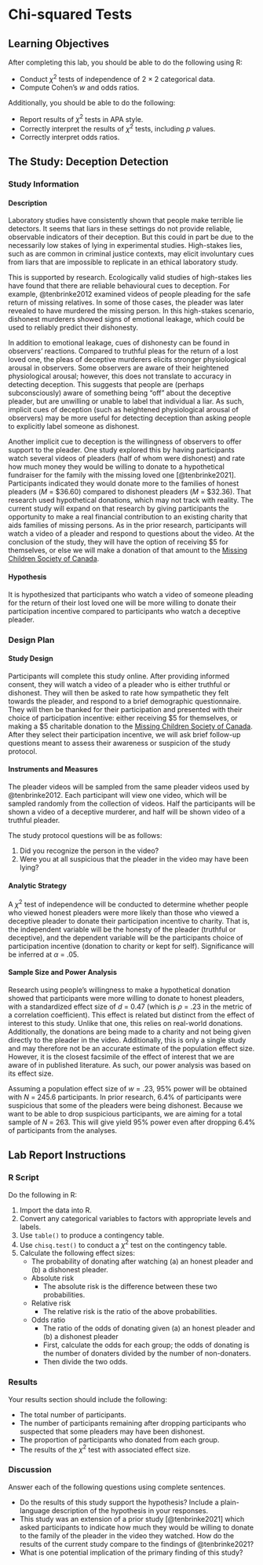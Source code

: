 # Chi-squared Tests {#chisq}

## Learning Objectives {#chisq-learning-objectives}

After completing this lab, you should be able to do the following using R:

* Conduct $\chi^2$ tests of independence of 2 $\times$ 2 categorical data.
* Compute Cohen's *w* and odds ratios.

Additionally, you should be able to do the following:

* Report results of $\chi^2$ tests in APA style.
* Correctly interpret the results of $\chi^2$ tests, including *p* values.
* Correctly interpret odds ratios.

## The Study: Deception Detection {#chisq-study}

### Study Information

#### Description

Laboratory studies have consistently shown that people make terrible lie detectors. It seems that liars in these settings do not provide reliable, observable indicators of their deception. But this could in part be due to the necessarily low stakes of lying in experimental studies. High-stakes lies, such as are common in criminal justice contexts, may elicit involuntary cues from liars that are impossible to replicate in an ethical laboratory study.

This is supported by research. Ecologically valid studies of high-stakes lies have found that there are reliable behavioural cues to deception. For example, @tenbrinke2012 examined videos of people pleading for the safe return of missing relatives. In some of those cases, the pleader was later revealed to have murdered the missing person. In this high-stakes scenario, dishonest murderers showed signs of emotional leakage, which could be used to reliably predict their dishonesty.

In addition to emotional leakage, cues of dishonesty can be found in observers' reactions. Compared to truthful pleas for the return of a lost loved one, the pleas of deceptive murderers elicits stronger physiological arousal in observers. Some observers are aware of their heightened physiological arousal; however, this does not translate to accuracy in detecting deception. This suggests that people are (perhaps subconsciously) aware of something being "off" about the deceptive pleader, but are unwilling or unable to label that individual a liar. As such, implicit cues of deception (such as heightened physiological arousal of observers) may be more useful for detecting deception than asking people to explicitly label someone as dishonest.

Another implicit cue to deception is the willingness of observers to offer support to the pleader. One study explored this by having participants watch several videos of pleaders (half of whom were dishonest) and rate how much money they would be willing to donate to a hypothetical fundraiser for the family with the missing loved one [@tenbrinke2021]. Participants indicated they would donate more to the families of honest pleaders (*M* = \$36.60) compared to dishonest pleaders (*M* = \$32.36). That research used hypothetical donations, which may not track with reality. The current study will expand on that research by giving participants the opportunity to make a real financial contribution to an existing charity that aids families of missing persons. As in the prior research, participants will watch a video of a pleader and respond to questions about the video. At the conclusion of the study, they will have the option of receiving $5 for themselves, or else we will make a donation of that amount to the [Missing Children Society of Canada](https://mcsc.ca).

#### Hypothesis

It is hypothesized that participants who watch a video of someone pleading for the return of their lost loved one will be more willing to donate their participation incentive compared to participants who watch a deceptive pleader.

### Design Plan

#### Study Design

Participants will complete this study online. After providing informed consent, they will watch a video of a pleader who is either truthful or dishonest. They will then be asked to rate how sympathetic they felt towards the pleader, and respond to a brief demographic questionnaire. They will then be thanked for their participation and presented with their choice of participation incentive: either receiving \$5 for themselves, or making a \$5 charitable donation to the [Missing Children Society of Canada](https://mcsc.ca). After they select their participation incentive, we will ask brief follow-up questions meant to assess their awareness or suspicion of the study protocol.

#### Instruments and Measures

The pleader videos will be sampled from the same pleader videos used by @tenbrinke2012. Each participant will view one video, which will be sampled randomly from the collection of videos. Half the participants will be shown a video of a deceptive murderer, and half will be shown video of a truthful pleader.

The study protocol questions will be as follows:

1. Did you recognize the person in the video?
1. Were you at all suspicious that the pleader in the video may have been lying?

#### Analytic Strategy

A $\chi^2$ test of independence will be conducted to determine whether people who viewed honest pleaders were more likely than those who viewed a deceptive pleader to donate their participation incentive to charity. That is, the independent variable will be the honesty of the pleader (truthful or deceptive), and the dependent variable will be the participants choice of participation incentive (donation to charity or kept for self). Significance will be inferred at $\alpha$ = .05.

#### Sample Size and Power Analysis

Research using people's willingness to make a hypothetical donation showed that participants were more willing to donate to honest pleaders, with a standardized effect size of *d* = 0.47 (which is $\rho$ = .23 in the metric of a correlation coefficient). This effect is related but distinct from the effect of interest to this study. Unlike that one, this relies on real-world donations. Additionally, the donations are being made to a charity and not being given directly to the pleader in the video. Additionally, this is only a single study and may therefore not be an accurate estimate of the population effect size. However, it is the closest facsimile of the effect of interest that we are aware of in published literature. As such, our power analysis was based on its effect size.

Assuming a population effect size of *w* = .23, 95% power will be obtained with *N* = 245.6 participants. In prior research, 6.4% of participants were suspicious that some of the pleaders were being dishonest. Because we want to be able to drop suspicious participants, we are aiming for a total sample of *N* = 263. This will give yield 95% power even after dropping 6.4% of participants from the analyses.

<!-- ## Data Collection {#chisq-data} -->

## Lab Report Instructions {#chisq-assignment}

### R Script

Do the following in R:

1. Import the data into R.
1. Convert any categorical variables to factors with appropriate levels and labels.
1. Use `table()` to produce a contingency table.
1. Use `chisq.test()` to conduct a $\chi^2$ test on the contingency table.
<!-- 1. Use `effectsize::effectsize()` on the object created by `chisq.test()` to produce effect size estimates. -->
1. Calculate the following effect sizes:
    * The probability of donating after watching (a) an honest pleader and (b) a dishonest pleader.
    * Absolute risk
        * The absolute risk is the difference between these two probabilities.
    * Relative risk
        * The relative risk is the ratio of the above probabilities.
    * Odds ratio
        * The ratio of the odds of donating given (a) an honest pleader and (b) a dishonest pleader
        * First, calculate the odds for each group; the odds of donating is the number of donaters divided by the number of non-donaters.
        * Then divide the two odds.

### Results

Your results section should include the following:

* The total number of participants.
* The number of participants remaining after dropping participants who suspected that some pleaders may have been dishonest.
* The proportion of participants who donated from each group.
* The results of the $\chi^2$ test with associated effect size.

### Discussion

Answer each of the following questions using complete sentences.

* Do the results of this study support the hypothesis? Include a plain-language description of the hypothesis in your responses.
* This study was an extension of a prior study [@tenbrinke2021] which asked participants to indicate how much they would be willing to donate to the family of the pleader in the video they watched. How do the results of the current study compare to the findings of @tenbrinke2021?
* What is one potential implication of the primary finding of this study?
